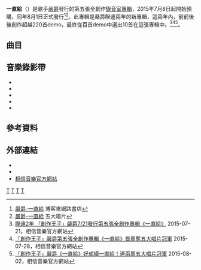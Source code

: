 {{Infobox Album
|  Name        = 一直給<br /><small>''ThanksGiving''</small>
|  Type        = [[錄音室專輯|錄音室專輯]]
|  Artist      = [[嚴爵|嚴爵]]
|  Cover       = 
|  Released    = 2015年8月1日
|  Recorded    = 
|  Genre       = [[華語流行音樂|華語流行音樂]]
|  Length      = 
|  Label       = [[相信音樂|相信音樂]]<ref name="books"/>
|  Producer    = 
|  Last album  =  [[好的情人|好的情人]]<br />(2013)
|  This album  =  '''一直給'''<br/>(2015)
|  Next album  = [[現代藝術_(專輯)|現代藝術]]<br/>(2015)
}}

{{Main|嚴爵音樂作品列表}}

'''一直給'''（{{lang-en|''ThanksGiving''}}）是歌手[[嚴爵|嚴爵]]發行的第五張全創作[[錄音室專輯|錄音室專輯]]，2015年7月8日起開始預購，同年8月1日正式發行<ref name="books">[http://www.books.com.tw/exep/cdfile.php?item=0020187405 嚴爵-一直給] {{Wayback|url=http://www.books.com.tw/exep/cdfile.php?item=0020187405 |date=20150921154827 }} 博客來網路書店</ref><ref>[https://www.5music.com.tw/CDList-C.asp?cdno=436445678956 嚴爵-一直給] {{Wayback|url=https://www.5music.com.tw/CDList-C.asp?cdno=436445678956 |date=20170909235656 }} 五大唱片</ref>。此專輯是嚴爵睽違兩年的新專輯，這兩年內，前前後後創作超越220首demo，最終從百首demo中選出10首在這張專輯中。<ref>[http://www.bin-music.com/tw/news1099.html 睽違2年 「創作王子」嚴爵7/21發行第五張全創作專輯《一直給》] {{Wayback|url=http://www.bin-music.com/tw/news1099.html |date=20160305005350 }}2015-07-21，相信音樂官方網站</ref><ref>[http://www.bin-music.com/tw/news1102.html 「創作王子」嚴爵第五張全創作專輯《一直給》首周奪五大唱片冠軍] {{Wayback|url=http://www.bin-music.com/tw/news1102.html |date=20150825030339 }}2015-07-28，相信音樂官方網站</ref><ref>[http://www.bin-music.com/tw/news1106.html 「創作王子」嚴爵《一直給》好成績一直給！連兩周五大唱片冠軍] {{Wayback|url=http://www.bin-music.com/tw/news1106.html |date=20160305043325 }}2015-08-02，相信音樂官方網站</ref>。

==曲目==
{{Tracklist	
| collapsed = 	
| headline = 
| font_size = 	
| total_length = 

| extra_column =

| title1 = 吃角子老虎
| lyrics1 = 嚴爵、助理A、林蔚珊
| music1 = 嚴爵、助理A
| arranger1 = 嚴爵
| length1 = 
| longnote1 = 

| title2 = Something
| lyrics2 = 嚴爵
| music2 = 嚴爵
| arranger2 = 嚴爵
| length2 = 
| longnote2 = 【[[軍官·情人|軍官·情人]]】片頭曲

| title3 = 一直給
| lyrics3 = 嚴云農
| music3 = 嚴爵
| arranger3 = 嚴爵
| length3 = 
| longnote3 = 【[[軍官·情人|軍官·情人]]】插曲<br>【[[加油愛人|加油愛人]]】片尾曲

| title4 = 小天使
| lyrics4 = 嚴爵
| music4 = 嚴爵
| arranger4 = 嚴爵
| length4 =
| longnote4 = 

| title5 = 	你是我的全部
| lyrics5 = 嚴爵
| music5 = 嚴爵
| arranger5 = 嚴爵
| length5 = 
| longnote5 = 【[[皇恩浩蕩|皇恩浩蕩]]】插曲

| title6 = 	沒有不可能的事
| lyrics6 = 陳沒
| music6 = 嚴爵
| arranger6 = 嚴爵
| length6 = 
| longnote6 = 

| title7 = 輕輕
| lyrics7 = 嚴爵
| music7 = 嚴爵
| arranger7 = 嚴爵
| length7 = 
| longnote7 = ft. PEACE<br>【[[皇恩浩蕩|皇恩浩蕩]]】片頭曲

| title8 = 垃圾桶
| lyrics8 = 陳沒、嚴爵
| music8 = 嚴爵
| arranger8 = 溫奕哲
| length8 = 
| longnote8 = 

| title9 = 默契
| lyrics9 = 嚴爵
| music9 = 嚴爵
| arranger9 = 嚴爵
| length9 = 
| longnote9 = 

| title10 = 過往
| lyrics10 = 黃婷、嚴爵
| music10 = 嚴爵
| arranger10 = 嚴爵
| length10 = 
| longnote10 = 【[[軍官·情人|軍官·情人]]】插曲<br>【[[你照亮我星球|你照亮我星球]]】插曲<br>【[[皇恩浩蕩|皇恩浩蕩]]】插曲
}}

== 音樂錄影帶 ==
*{{youtube|gwGP6gj823o|嚴爵【Something】MV}}
*{{youtube|7TmcbZ4FxSw|嚴爵、PEACE【輕輕】MV}}
*{{youtube|HT41E_r9vNQ|嚴爵【一直給】MV}}
*{{youtube|o8zJf1bJoH8|嚴爵【過往】MV}}
*{{youtube|SCE40sLBx-s|嚴爵【垃圾桶】MV}}

== 參考資料 ==
{{reflist}}

== 外部連結 ==
*{{facebook|yenj423|嚴爵 Yen-j ：爵式人生}}
*{{facebook|ibinmusic|相信音樂}}
*[http://www.bin-music.com/tw/index.html 相信音樂官方網站]{{Wayback|url=http://www.bin-music.com/tw/index.html |date=20090801102046 }}

{{嚴爵}}

[[Category:嚴爵音樂專輯|T]]
[[Category:相信音樂製作音樂專輯|T]]
[[Category:台灣索尼唱片音樂專輯|T]]
[[Category:2015年臺灣音樂專輯|T]]